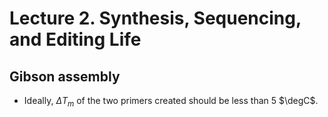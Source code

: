 # Lecture 2. Synthesis, Sequencing, and Editing Life

## Gibson assembly
- Ideally, $\Delta T_m$ of the two primers created should be less than 5 $\degC$.
